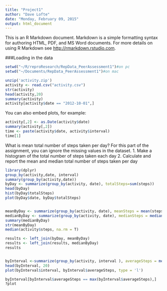 ```yaml
---
title: "Project1"
author: "Dave Lofte"
date: "Monday, February 09, 2015"
output: html_document
---
```


This is an R Markdown document. Markdown is a simple formatting syntax for authoring HTML, PDF, and MS Word documents. For more details on using R Markdown see <http://rmarkdown.rstudio.com>.

###Loading in the data

```r
setwd("~/R/reproResearch/RepData_PeerAssessment1")#on pc
setwd("~/Documents/RepData_PeerAssessment1")#on mac

unzip('activity.zip')
activity <- read.csv("activity.csv")
str(activity)
head(activity,20)
summary(activity)
activity[activity$date == "2012-10-01",] 

```

You can also embed plots, for example:

```r
activity[,2] <- as.Date(activity$date)
summary(activity[,2])
time <- paste(activity$date, activity$interval)
time[1]
```

What is mean total number of steps taken per day?
For this part of the assignment, you can ignore the missing values in the dataset.
1. Make a histogram of the total number of steps taken each day
2. Calculate and report the mean and median total number of steps taken per day
```r
library(dplyr)
group_by(activity,date, interval)
summary(group_by(activity,date))
byDay <- summarize(group_by(activity, date), totalSteps=sum(steps))
head(byDay)
hist(byDay$totalSteps)
plot(byDay$date, byDay$totalSteps)


meanByDay <- summarize(group_by(activity, date), meanSteps = mean(steps)) 
medianByDay <- summarize(group_by(activity, date), medianSteps = median(steps)) 
summary(medianByDay)
str(meanByDay)
median(activity$steps, na.rm = T)

results <- left_join(byDay, meanByDay)
results <- left_join(results, medianByDay)
results


byInterval <-summarize(group_by(activity, interval ), averageSteps = mean(steps, na.rm = T))
head(byInterval, 20)
plot(byInterval$interval, byInterval$averageSteps, type = 'l')

byInterval[byInterval$averageSteps == max(byInterval$averageSteps),]
?plot
```
